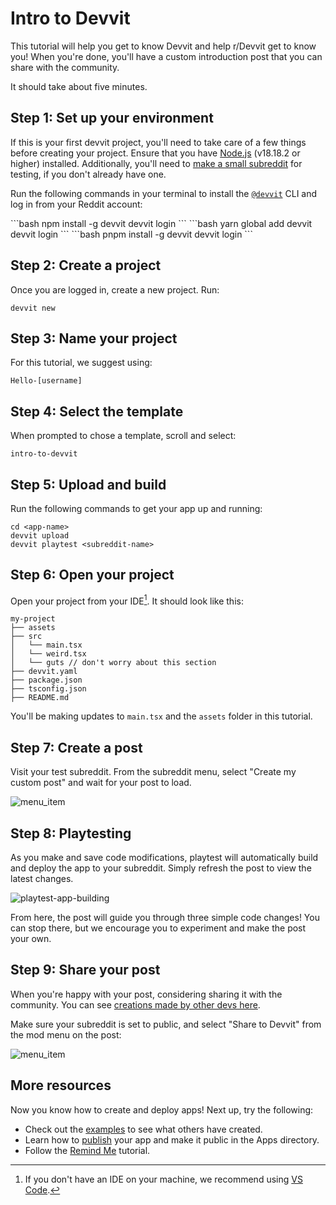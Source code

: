 
# Intro to Devvit

This tutorial will help you get to know Devvit and help r/Devvit get to know you! When you're done, you'll have a custom introduction post that you can share with the community.

It should take about five minutes.

## Step 1: Set up your environment

If this is your first devvit project, you'll need to take care of a few things before creating your project. Ensure that you have [Node.js](https://nodejs.org/) (v18.18.2 or higher) installed. Additionally, you'll need to [make a small subreddit](https://mods.reddithelp.com/hc/en-us/articles/360001766991-How-to-create-a-subreddit) for testing, if you don't already have one.

Run the following commands in your terminal to install the [`@devvit`](https://www.npmjs.com/package/devvit) CLI and log in from your Reddit account:

<Tabs>
<TabItem value="npm" label="npm" default>
```bash
npm install -g devvit
devvit login
```
</TabItem>
<TabItem value="yarn" label="Yarn">
```bash
yarn global add devvit
devvit login
```
</TabItem>
<TabItem value="pnpm" label="pnpm" default>
```bash
pnpm install -g devvit
devvit login
```
</TabItem>
</Tabs>

## Step 2: Create a project

Once you are logged in, create a new project. Run:

```
devvit new
```

## Step 3: Name your project

For this tutorial, we suggest using:

```
Hello-[username]
```

## Step 4: Select the template

When prompted to chose a template, scroll and select:

```
intro-to-devvit
````

## Step 5: Upload and build

Run the following commands to get your app up and running:

```
cd <app-name>
devvit upload
devvit playtest <subreddit-name>
````

## Step 6: Open your project

Open your project from your IDE[^1]. It should look like this:

```text
my-project
├── assets
├── src
│   └── main.tsx
│   └── weird.tsx
│   └── guts // don't worry about this section
├── devvit.yaml
├── package.json
├── tsconfig.json
├── README.md
````

You'll be making updates to `main.tsx` and the `assets` folder in this tutorial.

[^1]: If you don't have an IDE on your machine, we recommend using [VS Code](https://code.visualstudio.com/).

## Step 7: Create a post

Visit your test subreddit. From the subreddit menu, select "Create my custom post" and wait for your post to load.

![menu_item](./assets/intro-to-devvit-mod-action.png)

## Step 8: Playtesting

As you make and save code modifications, playtest will automatically build and deploy the app to your subreddit. Simply refresh the post to view the latest changes.

![playtest-app-building](./assets/intro-to-devvit-playtesting.png)

From here, the post will guide you through three simple code changes! You can stop there, but we encourage you to experiment and make the post your own.

## Step 9: Share your post

When you're happy with your post, considering sharing it with the community. You can see [creations made by other devs here](https://www.reddit.com/r/hello_user/?f=flair_name%3A%22hello%20devvitor%22).

Make sure your subreddit is set to public, and select "Share to Devvit" from the mod menu on the post:

![menu_item](./assets/intro-to-devvit-mod-action.png)

## More resources

Now you know how to create and deploy apps! Next up, try the following:

- Check out the [examples](examples/overview.mdx) to see what others have created.
- Learn how to [publish](dev_guide/#9-publish) your app and make it public in the Apps directory.
- Follow the [Remind Me](examples/tutorials/remind_me.md) tutorial.
